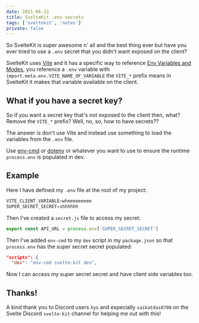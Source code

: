```yaml
---
date: 2021-06-22
title: SvelteKit .env secrets
tags: ['sveltekit', 'notes']
private: false
---
```


So SvelteKit is super awesome n' all and the best thing ever but have
you ever tried to use a `.env` secret that you didn't want exposed on
the client?

SvelteKit uses [Vite] and it has a specific way to reference [Env
Variables and Modes], you reference a `.env` variable with
`import.meta.env.VITE_NAME_OF_VARIABLE` the `VITE_*` prefix means in
SvelteKit it makes that variable available on the client.

## What if you have a secret key?

So if you want a secret key that's not exposed to the client then,
what? Remove the `VITE_*` prefix? Well, no, so, how to have secrets??

The answer is don't use Vite and instead use something to load the
variables from the `.env` file.

Use [env-cmd] or [dotenv] or whatever you want to use to ensure the
runtime `process.env` is populated in dev.

## Example

Here I have defined my `.env` file at the root of my project:

```python
VITE_CLIENT_VARIABLE=wheeeeeeeee
SUPER_SECRET_SECRET=shhhhhh
```

Then I've created a `secret.js` file to access my secret:

```js
export const API_URL = process.env['SUPER_SECRET_SECRET']
```

Then I've added `env-cmd` to my `dev` script in my `package.json` so
that `process.env` has the super secret secret populated:

```json
"scripts": {
  "dev": "env-cmd svelte-kit dev",
```

Now I can access my super secret secret and have client side variables
too.

## Thanks!

A kind thank you to Discord users `Xyo` and especially `saikatdas0790`
on the Svelte Discord `svelte-kit` channel for helping me out with
this!

[vite]: https://vitejs.dev/
[env variables and modes]:
  https://vitejs.dev/guide/env-and-mode.html#env-variables
[env-cmd]: https://www.npmjs.com/package/env-cmd
[dotenv]: https://www.npmjs.com/package/dotenv
